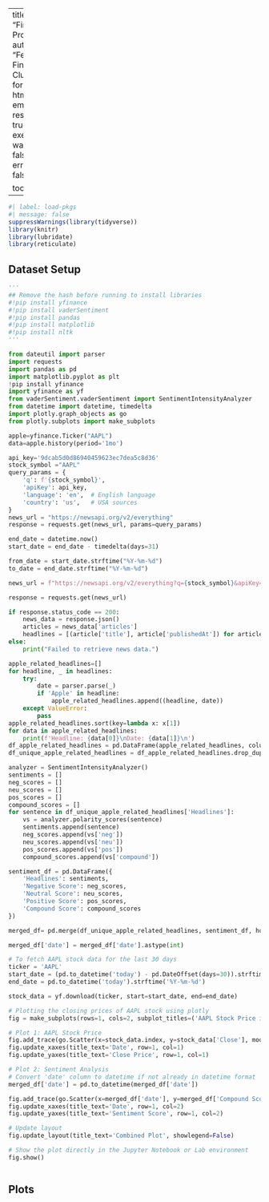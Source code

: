 
---
title: "Final-Project"
author: "Feature-Finders-Club"
format:
  html:
    embed-resources: true
execute:
  warning: false
  error: false
  
toc: true
---
```r
#| label: load-pkgs
#| message: false
suppressWarnings(library(tidyverse))
library(knitr)
library(lubridate)
library(reticulate)
```


## Dataset Setup
```python
'''
## Remove the hash before running to install libraries
#!pip install yfinance
#!pip install vaderSentiment
#!pip install pandas 
#!pip install matplotlib
#!pip install nltk
'''
```
```python
from dateutil import parser
import requests
import pandas as pd
import matplotlib.pyplot as plt
!pip install yfinance
import yfinance as yf
from vaderSentiment.vaderSentiment import SentimentIntensityAnalyzer
from datetime import datetime, timedelta
import plotly.graph_objects as go
from plotly.subplots import make_subplots
```


```python
apple=yfinance.Ticker("AAPL")
data=apple.history(period='1mo')
```


```python
api_key='9dcab5d0d86940459623ec7dea5c8d36'
stock_symbol ="AAPL"
query_params = {
    'q': f'{stock_symbol}',
    'apiKey': api_key,
    'language': 'en',  # English language
    'country': 'us',   # USA sources
}
news_url = "https://newsapi.org/v2/everything"
response = requests.get(news_url, params=query_params)

end_date = datetime.now()
start_date = end_date - timedelta(days=31)

from_date = start_date.strftime("%Y-%m-%d")
to_date = end_date.strftime("%Y-%m-%d")

news_url = f"https://newsapi.org/v2/everything?q={stock_symbol}&apiKey={api_key}&from={from_date}&to={to_date}&language=en"

response = requests.get(news_url)

if response.status_code == 200:
    news_data = response.json()
    articles = news_data['articles']
    headlines = [(article['title'], article['publishedAt']) for article in articles]
else:
    print("Failed to retrieve news data.")
```


```python
apple_related_headlines=[]
for headline, _ in headlines:
    try:
        date = parser.parse(_)
        if 'Apple' in headline:
            apple_related_headlines.append((headline, date))
    except ValueError:
        pass
apple_related_headlines.sort(key=lambda x: x[1])
for data in apple_related_headlines:
    print(f'Headline: {data[0]}\nDate: {data[1]}\n')
df_apple_related_headlines = pd.DataFrame(apple_related_headlines, columns= ['Headlines', 'date'])
df_unique_apple_related_headlines = df_apple_related_headlines.drop_duplicates(subset=['Headlines'])
```

```python
analyzer = SentimentIntensityAnalyzer()
sentiments = []
neg_scores = []
neu_scores = []
pos_scores = []
compound_scores = []
for sentence in df_unique_apple_related_headlines['Headlines']:
    vs = analyzer.polarity_scores(sentence)
    sentiments.append(sentence)
    neg_scores.append(vs['neg'])
    neu_scores.append(vs['neu'])
    pos_scores.append(vs['pos'])
    compound_scores.append(vs['compound'])
```

```python
sentiment_df = pd.DataFrame({
    'Headlines': sentiments,
    'Negative Score': neg_scores,
    'Neutral Score': neu_scores,
    'Positive Score': pos_scores,
    'Compound Score': compound_scores
})
```

```python
merged_df= pd.merge(df_unique_apple_related_headlines, sentiment_df, how="inner", on=["Headlines"])
```

```python
merged_df['date'] = merged_df['date'].astype(int)
```

```python
# To fetch AAPL stock data for the last 30 days
ticker = 'AAPL'
start_date = (pd.to_datetime('today') - pd.DateOffset(days=30)).strftime('%Y-%m-%d')
end_date = pd.to_datetime('today').strftime('%Y-%m-%d')

stock_data = yf.download(ticker, start=start_date, end=end_date)

# Plotting the closing prices of AAPL stock using plotly
fig = make_subplots(rows=1, cols=2, subplot_titles=('AAPL Stock Price in the Last 30 Days', 'Sentiment Analysis of News Headlines'))

# Plot 1: AAPL Stock Price
fig.add_trace(go.Scatter(x=stock_data.index, y=stock_data['Close'], mode='lines', name='AAPL Close Price'), row=1, col=1)
fig.update_xaxes(title_text='Date', row=1, col=1)
fig.update_yaxes(title_text='Close Price', row=1, col=1)

# Plot 2: Sentiment Analysis
# Convert 'date' column to datetime if not already in datetime format
merged_df['date'] = pd.to_datetime(merged_df['date'])

fig.add_trace(go.Scatter(x=merged_df['date'], y=merged_df['Compound Score'], mode='lines', name='Sentiment Score', line=dict(color='orange')), row=1, col=2)
fig.update_xaxes(title_text='Date', row=1, col=2)
fig.update_yaxes(title_text='Sentiment Score', row=1, col=2)

# Update layout
fig.update_layout(title_text='Combined Plot', showlegend=False)

# Show the plot directly in the Jupyter Notebook or Lab environment
fig.show()

```

```python

```


## Plots
```r

```